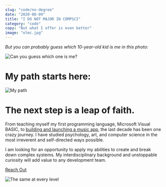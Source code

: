 ```yaml
---
slug: "code/no-degree"
date: "2020-08-09"
title: "I DO NOT MAJOR IN COMPSCI"
category: "code"
copy: "But what I offer is even better"
image: "olmc.jpg"
---
```


*But you can probably guess which 10-year-old kid is me in this photo:*

![Can you guess which one is me?](olmc.jpg)

# My path starts here:

![My path](path.jpg)

# The next step is a leap of faith.

From teaching myself my first programming language, Microsoft Visual BASIC, to [building and launching a music app](/code/tunestack), the last decade has been one crazy journey. I have studied psychology, art, and computer science in the most irreverent and self-directed ways possible.


I am looking for an opportunity to apply my abilities to create and break down complex systems. My interdisciplinary background and unstoppable curiosity will add value to any development team.


[Reach Out](/about)

![The same at every level](stair.jpg)

